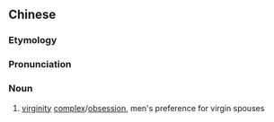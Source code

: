 {{also|处女情结}}
==Chinese==
{{zh-forms|s=处女情结|type=22}}

===Etymology===
{{zh-compound|處女|情結|virgin|complex}}

===Pronunciation===
{{zh-pron
|m=chǔnǚqíngjié
|cat=n
}}

===Noun===
{{zh-noun}}

# [[virginity]] [[complex]]/[[obsession]], men's preference for virgin spouses